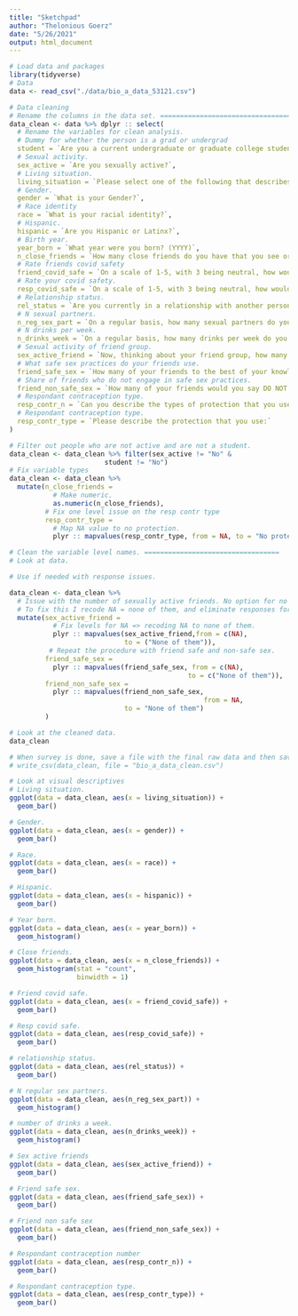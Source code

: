```yaml
---
title: "Sketchpad"
author: "Thelonious Goerz"
date: "5/26/2021"
output: html_document
---
```


```r
# Load data and packages 
library(tidyverse)
# Data 
data <- read_csv("./data/bio_a_data_53121.csv")

```

```r
# Data cleaning 
# Rename the columns in the data set. ==========================================================
data_clean <- data %>% dplyr :: select(
  # Rename the variables for clean analysis. 
  # Dummy for whether the person is a grad or undergrad 
  student = `Are you a current undergraduate or graduate college student?`,
  # Sexual activity. 
  sex_active = `Are you sexually active?`,
  # Living situation. 
  living_situation = `Please select one of the following that describes your living situation:`,
  # Gender. 
  gender = `What is your Gender?`,
  # Race identity 
  race = `What is your racial identity?`,
  # Hispanic. 
  hispanic = `Are you Hispanic or Latinx?`,
  # Birth year. 
  year_born = `What year were you born? (YYYY)`,
  n_close_friends = `How many close friends do you have that you see or talk to regularly? (Please provide the number e.g. 1,2,3)`,
  # Rate friends covid safety 
  friend_covid_safe = `On a scale of 1-5, with 3 being neutral, how would you rate your close friends' behavior at following COVID-19 safety precautions compared to others?`,
  # Rate your covid safety. 
  resp_covid_safe = `On a scale of 1-5, with 3 being neutral, how would you rate YOUR behavior at following COVID-19 safety precautions, relative to your friends?`,
  # Relationship status. 
  rel_status = `Are you currently in a relationship with another person(s)?`,
  # N sexual partners. 
  n_reg_sex_part = `On a regular basis, how many sexual partners do you have (please count anyone you regularly have sex with)?  (Please provide the number e.g. 1,2,3)`,
  # N drinks per week. 
  n_drinks_week = `On a regular basis, how many drinks per week do you have? (Please provide the number e.g. 1,2,3)`,
  # Sexual activity of friend group. 
  sex_active_friend = `Now, thinking about your friend group, how many of your friends are sexually active?`,
  # What safe sex practices do your friends use. 
  friend_safe_sex = `How many of your friends to the best of your knowledge would you say engage in safe sex practices, eg. using condoms, dental dams, IUD/Birth control, or getting tested for STDs/STIs?`,
  # Share of friends who do not engage in safe sex practices. 
  friend_non_safe_sex = `How many of your friends would you say DO NOT engage in safe sex practices?`,
  # Respondant contraception type. 
  resp_contr_n = `Can you describe the types of protection that you use in your sexual encounters on a regular basis? (such as condoms, dental dams, and IUD/Birth control, or getting tested for STDs/STIs)`,
  # Respondant contraception type. 
  resp_contr_type = `Please describe the protection that you use:`
)

# Filter out people who are not active and are not a student. 
data_clean <- data_clean %>% filter(sex_active != "No" &
                        student != "No")
# Fix variable types 
data_clean <- data_clean %>% 
  mutate(n_close_friends = 
           # Make numeric. 
           as.numeric(n_close_friends), 
         # Fix one level issue on the resp contr type
         resp_contr_type = 
           # Map NA value to no protection. 
           plyr :: mapvalues(resp_contr_type, from = NA, to = "No protection at all"))

```

```r
# Clean the variable level names. ==================================
# Look at data. 

# Use if needed with response issues. 

data_clean <- data_clean %>% 
  # Issue with the number of sexually active friends. No option for no friends are sexually active.
  # To fix this I recode NA = none of them, and eliminate responses for other questions that are clearly NA. 
  mutate(sex_active_friend = 
           # Fix levels for NA => recoding NA to none of them. 
           plyr :: mapvalues(sex_active_friend,from = c(NA), 
                             to = ("None of them")),
          # Repeat the procedure with friend safe and non-safe sex. 
         friend_safe_sex = 
           plyr :: mapvalues(friend_safe_sex, from = c(NA), 
                                             to = c("None of them")),
         friend_non_safe_sex = 
           plyr :: mapvalues(friend_non_safe_sex, 
                                                 from = NA, 
                             to = "None of them")
         )

```

```r
# Look at the cleaned data. 
data_clean

# When survey is done, save a file with the final raw data and then save a clean file from this file. ================
# write_csv(data_clean, file = "bio_a_data_clean.csv")
```

```r
# Look at visual descriptives 
# Living situation. 
ggplot(data = data_clean, aes(x = living_situation)) + 
  geom_bar()

# Gender. 
ggplot(data = data_clean, aes(x = gender)) + 
  geom_bar()

# Race. 
ggplot(data = data_clean, aes(x = race)) + 
  geom_bar()

# Hispanic.
ggplot(data = data_clean, aes(x = hispanic)) + 
  geom_bar()

# Year born. 
ggplot(data = data_clean, aes(x = year_born)) + 
  geom_histogram()

# Close friends. 
ggplot(data = data_clean, aes(x = n_close_friends)) + 
  geom_histogram(stat = "count", 
                 binwidth = 1)

# Friend covid safe. 
ggplot(data = data_clean, aes(x = friend_covid_safe)) + 
  geom_bar()

# Resp covid safe. 
ggplot(data = data_clean, aes(resp_covid_safe)) + 
  geom_bar()

# relationship status. 
ggplot(data = data_clean, aes(rel_status)) + 
  geom_bar()

# N regular sex partners. 
ggplot(data = data_clean, aes(n_reg_sex_part)) + 
  geom_histogram()

# number of drinks a week. 
ggplot(data = data_clean, aes(n_drinks_week)) + 
  geom_histogram()

# Sex active friends 
ggplot(data = data_clean, aes(sex_active_friend)) + 
  geom_bar()

# Friend safe sex. 
ggplot(data = data_clean, aes(friend_safe_sex)) + 
  geom_bar()

# Friend non safe sex 
ggplot(data = data_clean, aes(friend_non_safe_sex)) + 
  geom_bar()

# Respondant contraception number 
ggplot(data = data_clean, aes(resp_contr_n)) + 
  geom_bar()

# Respondant contraception type. 
ggplot(data = data_clean, aes(resp_contr_type)) + 
  geom_bar() 
```




